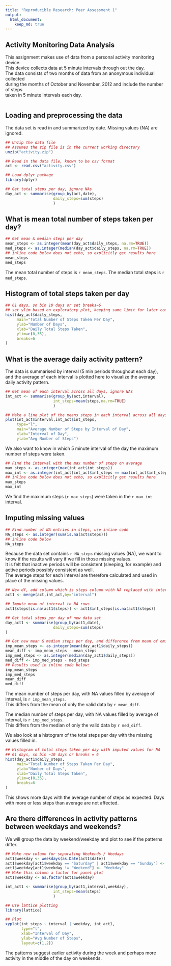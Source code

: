 ```yaml
---
title: "Reproducible Research: Peer Assessment 1"
output: 
  html_document:
    keep_md: true
---
```


## Activity Monitoring Data Analysis

This assignment makes use of data from a personal activity monitoring device.  
This device collects data at 5 minute intervals through out the day.  
The data consists of two months of data from an anonymous individual collected  
during the months of October and November, 2012 and include the number of steps  
taken in 5 minute intervals each day.

```r
```

## Loading and preprocessing the data

The data set is read in and summarized by date. Missing values (NA) are ignored.  

```r
## Unzip the data file
## Assumes the zip file is in the current working directory
unzip("activity.zip")

## Read in the data file, known to be csv format
act <- read.csv("activity.csv")

## Load dplyr package
library(dplyr)

## Get total steps per day, ignore NAs
day_act <- summarise(group_by(act,date),
                     daily_steps=sum(steps)
                     )
```


## What is mean total number of steps taken per day?
```r
## Get mean & median steps per day
mean_steps <- as.integer(mean(day_act$daily_steps, na.rm=TRUE))
med_steps <- as.integer(median(day_act$daily_steps, na.rm=TRUE))
## inline code below does not echo, so explicitly get results here
mean_steps
med_steps
```
The mean total number of steps is `r mean_steps`. The median total steps is `r med_steps`.  

## Histogram of total steps taken per day  

```r
## 61 days, so bin 10 days or set breaks=6
## set ylim based on exploratory plot, keeping same limit for later comparison
hist(day_act$daily_steps,
     main="Total Number of Steps Taken Per Day", 
     ylab="Number of Days", 
     xlab="Daily Total Steps Taken",
     ylim=c(0,35), 
     breaks=6
)
```


## What is the average daily activity pattern?  
The data is summarised by interval (5 min periods throughout each day), and the average of each interval is plotted here to visualize the average daily activity pattern.  

```r
## Get mean of each interval across all days, ignore NAs
int_act <- summarise(group_by(act,interval),
                     int_steps=mean(steps,na.rm=TRUE)
                     )

## Make a line plot of the means steps in each interval across all days
plot(int_act$interval,int_act$int_steps,
     type="l",
     main="Average Number of Steps by Interval of Day",
     xlab="Interval of Day",
     ylab="Avg Number of Steps")
```

We also want to know in which 5 minute interval of the day the maximum number of steps were taken.  
```r
## Find the interval with the max number of steps on average
max_steps <- as.integer(max(int_act$int_steps))
max_int <- as.integer(int_act[int_act$int_steps == max(int_act$int_steps),1])
## inline code below does not echo, so explicitly get results here
max_steps
max_int
```
We find the maximum steps (`r max_steps`) were taken in the `r max_int` interval.

## Imputing missing values
```r
## Find number of NA entries in steps, use inline code
NA_steps <- as.integer(sum(is.na(act$steps)))
## inline code below
NA_steps
```

Because the data set contains `r NA_steps` missing values (NA), we want to know if the results will vary if we fill in those missing values.  
It is felt that inactive periods will be consistent (sleeping, for example) and active periods possibly consistent as well.  
The average steps for each interval are therefore calculated and used in place of the missing values.  

```r
## New df, add column which is steps column with NA replaced with interval mean
act1 <- merge(act,int_act,by="interval")

## Impute mean of interval to NA rows
act1$steps[is.na(act1$steps)] <- act1$int_steps[is.na(act1$steps)]

## Get total steps per day of new data set
day_act1 <- summarise(group_by(act1,date),
                     daily_steps=sum(steps)
)

## Get new mean & median steps per day, and difference from mean of omitted NA data set
imp_mean_steps <- as.integer(mean(day_act1$daily_steps))
mean_diff <- imp_mean_steps - mean_steps
imp_med_steps <- as.integer(median(day_act1$daily_steps))
med_diff <- imp_med_steps - med_steps
## Results used in inline code below:
imp_mean_steps
imp_med_steps
mean_diff
med_diff
```
The mean number of steps per day, with NA values filled by average of interval, is `r imp_mean_steps`.  
This differs from the mean of only the valid data by `r mean_diff`.  

The median number of steps per day, with NA values filled by average of interval, is `r imp_med_steps`.  
This differs from the median of only the valid data by `r med_diff`.  

We also look at a histogram of the total steps per day with the missing values filled in.  
 
```r
## Histogram of total steps taken per day with imputed values for NA
## 61 days, so bin ~10 days or breaks = 6
hist(day_act1$daily_steps,
     main="Total Number of Steps Taken Per Day", 
     ylab="Number of Days", 
     xlab="Daily Total Steps Taken",
     ylim=c(0,35),
     breaks=6
)
```

This shows more days with the average number of steps as expected. Days with more or less steps than average are not affected.

## Are there differences in activity patterns between weekdays and weekends?  

We will group the data by weekend/weekday and plot to see if the patterns differ.  
```r

## Make new column for separating Weekends / Weedays
act1$weekday <- weekdays(as.Date(act1$date))
act1$weekday[act1$weekday == "Saturday" | act1$weekday == "Sunday"] <- "Weekend"
act1$weekday[act1$weekday != "Weekend"] <- "Weekday"
## Make this column a factor for panel plot
act1$weekday <- as.factor(act1$weekday)

int_act1 <- summarise(group_by(act1,interval,weekday),
                     int_steps=mean(steps)
                     )

## Use lattice plotting
library(lattice)

## Plot
xyplot(int_steps ~ interval | weekday, int_act1, 
       type="l",
       xlab="Interval of Day",
       ylab="Avg Number of Steps",
       layout=c(1,2))
```

The patterns suggest earlier activity during the week and perhaps more activity in the middle of the day on weekends.  